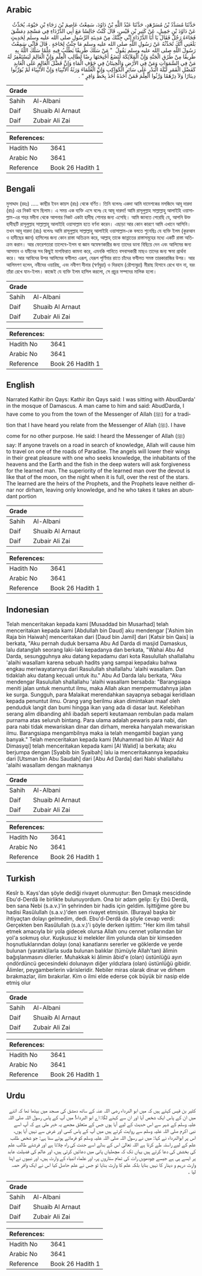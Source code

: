 ## Arabic


<div dir="rtl" lang="ar" style={{fontSize:'larger',backgroundColor:'#f8f9fa',padding:20}}>
حَدَّثَنَا مُسَدَّدُ بْنُ مُسَرْهَدٍ، حَدَّثَنَا عَبْدُ اللَّهِ بْنُ دَاوُدَ، سَمِعْتُ عَاصِمَ بْنَ رَجَاءِ بْنِ حَيْوَةَ، يُحَدِّثُ عَنْ دَاوُدَ بْنِ جَمِيلٍ، عَنْ كَثِيرِ بْنِ قَيْسٍ، قَالَ كُنْتُ جَالِسًا مَعَ أَبِي الدَّرْدَاءِ فِي مَسْجِدِ دِمَشْقَ فَجَاءَهُ رَجُلٌ فَقَالَ يَا أَبَا الدَّرْدَاءِ إِنِّي جِئْتُكَ مِنْ مَدِينَةِ الرَّسُولِ صلى الله عليه وسلم لِحَدِيثٍ بَلَغَنِي أَنَّكَ تُحَدِّثُهُ عَنْ رَسُولِ اللَّهِ صلى الله عليه وسلم مَا جِئْتُ لِحَاجَةٍ ‏.‏ قَالَ فَإِنِّي سَمِعْتُ رَسُولَ اللَّهِ صلى الله عليه وسلم يَقُولُ ‏ "‏ مَنْ سَلَكَ طَرِيقًا يَطْلُبُ فِيهِ عِلْمًا سَلَكَ اللَّهُ بِهِ طَرِيقًا مِنْ طُرُقِ الْجَنَّةِ وَإِنَّ الْمَلاَئِكَةَ لَتَضَعُ أَجْنِحَتَهَا رِضًا لِطَالِبِ الْعِلْمِ وَإِنَّ الْعَالِمَ لَيَسْتَغْفِرُ لَهُ مَنْ فِي السَّمَوَاتِ وَمَنْ فِي الأَرْضِ وَالْحِيتَانُ فِي جَوْفِ الْمَاءِ وَإِنَّ فَضْلَ الْعَالِمِ عَلَى الْعَابِدِ كَفَضْلِ الْقَمَرِ لَيْلَةَ الْبَدْرِ عَلَى سَائِرِ الْكَوَاكِبِ وَإِنَّ الْعُلَمَاءَ وَرَثَةُ الأَنْبِيَاءِ وَإِنَّ الأَنْبِيَاءَ لَمْ يُوَرِّثُوا دِينَارًا وَلاَ دِرْهَمًا وَرَّثُوا الْعِلْمَ فَمَنْ أَخَذَهُ أَخَذَ بِحَظٍّ وَافِرٍ ‏"‏ ‏.‏
</div>
<div style={{backgroundColor:'#f8f9fa',padding:20, marginBottom: 10}}><table> <thead> <tr> <th>Grade</th> <th></th> </tr> </thead> <tbody> <tr><td>Sahih</td><td>Al-Albani</td></tr><tr><td>Daif</td><td>Shuaib Al Arnaut</td></tr><tr><td>Daif</td><td>Zubair Ali Zai</td></tr></tbody></table><table> <thead> <tr> <th>References:</th> <th></th> </tr> </thead> <tbody><tr><td>Hadith No</td><td>3641</td></tr><tr><td>Arabic No</td><td>3641</td></tr><tr><td>Reference</td><td>Book 26 Hadith 1</td></tr></tbody></table></div>

## Bengali


<div dir="ltr" lang="bn" style={{fontSize:'larger',backgroundColor:'#f8f9fa',padding:20}}>
মুসাদ্দাদ (রহঃ) ..... কাছীর ইবন কায়স (রাঃ) থেকে বর্ণিত। তিনি বলেনঃ একদা আমি দামেশকের মসজিদে আবূ দারদা (রাঃ) এর নিকট বসে ছিলাম। এ সময় এক ব্যক্তি এসে বলেঃ হে আবূ দারদা! আমি রাসূলুল্লাহ সাল্লাল্লাহু আলাইহি ওয়াসাল্লাম-এর শহর মদীনা থেকে আপনার নিকট একটা হাদীছ শোনার জন্য এসেছি। আমি জানতে পেরেছি যে, আপনি উক্ত হাদীছটি রাসূলুল্লাহ সাল্লাল্লাহু আলাইহি ওয়াসাল্লাম হতে বর্ণনা করেন। এছাড়া আর কোন কারণে আমি এখানে আসিনি। তখন আবূ দারদা (রাঃ) বলেনঃ আমি রাসূলুল্লাহ সাল্লাল্লাহু আলাইহি ওয়াসাল্লাম-কে বলতে শুনেছিঃ যে ব্যক্তি ইলম (কুরআন ও হাদীছের জ্ঞান) হাসিলের জন্য কোন রাস্তা অতিক্রম করে, আল্লাহ্‌ তাকে জান্নাতের রাস্তাসমূহের মধ্যে একটি রাস্তা অতিক্রম করান। আর ফেরেশতারা তালেবে-ইলম বা জ্ঞান অন্বেষণকারীর জন্য তাদের ডানা বিছিয়ে দেন এবং আলিমের জন্য আসমান ও যমীনের সব কিছুই মাগফিরাত কামনা করে, এমনকি পানিতে বসবাসকারী মাছও তাদের জন্য ক্ষমা প্রার্থনা করে। আর আবিদের উপর আলিমের ফযীলত এরূপ, যেরূপ পূর্ণিমার রাতে চাঁদের ফযীলত সমস্ত তারকারাজির উপর। আর আলিমগণ হলেন, নবীদের ওয়ারিছ, এবং নবীগণ দীনার (স্বর্ণমুদ্রা) ও দিরহাম (রৌপ্যমুদ্রা) মীরাছ হিসাবে রেখে যান না, বরং তাঁরা রেখে যান-ইলম। কাজেই যে ব্যক্তি ইলম হাসিল করলো, সে প্রচুর সম্পদের মালিক হলো।
</div>
<div style={{backgroundColor:'#f8f9fa',padding:20, marginBottom: 10}}><table> <thead> <tr> <th>Grade</th> <th></th> </tr> </thead> <tbody> <tr><td>Sahih</td><td>Al-Albani</td></tr><tr><td>Daif</td><td>Shuaib Al Arnaut</td></tr><tr><td>Daif</td><td>Zubair Ali Zai</td></tr></tbody></table><table> <thead> <tr> <th>References:</th> <th></th> </tr> </thead> <tbody><tr><td>Hadith No</td><td>3641</td></tr><tr><td>Arabic No</td><td>3641</td></tr><tr><td>Reference</td><td>Book 26 Hadith 1</td></tr></tbody></table></div>

## English


<div dir="ltr" lang="en" style={{fontSize:'larger',backgroundColor:'#f8f9fa',padding:20}}>
Narrated Kathir ibn Qays: Kathir ibn Qays said: I was sitting with AbudDarda' in the mosque of Damascus. A man came to him and said: AbudDarda, I have come to you from the town of the Messenger of Allah (ﷺ) for a tradition that I have heard you relate from the Messenger of Allah (ﷺ). I have come for no other purpose. He said: I heard the Messenger of Allah (ﷺ) say: If anyone travels on a road in search of knowledge, Allah will cause him to travel on one of the roads of Paradise. The angels will lower their wings in their great pleasure with one who seeks knowledge, the inhabitants of the heavens and the Earth and the fish in the deep waters will ask forgiveness for the learned man. The superiority of the learned man over the devout is like that of the moon, on the night when it is full, over the rest of the stars. The learned are the heirs of the Prophets, and the Prophets leave neither dinar nor dirham, leaving only knowledge, and he who takes it takes an abundant portion
</div>
<div style={{backgroundColor:'#f8f9fa',padding:20, marginBottom: 10}}><table> <thead> <tr> <th>Grade</th> <th></th> </tr> </thead> <tbody> <tr><td>Sahih</td><td>Al-Albani</td></tr><tr><td>Daif</td><td>Shuaib Al Arnaut</td></tr><tr><td>Daif</td><td>Zubair Ali Zai</td></tr></tbody></table><table> <thead> <tr> <th>References:</th> <th></th> </tr> </thead> <tbody><tr><td>Hadith No</td><td>3641</td></tr><tr><td>Arabic No</td><td>3641</td></tr><tr><td>Reference</td><td>Book 26 Hadith 1</td></tr></tbody></table></div>

## Indonesian


<div dir="ltr" lang="id" style={{fontSize:'larger',backgroundColor:'#f8f9fa',padding:20}}>
Telah menceritakan kepada kami [Musaddad bin Musarhad] telah menceritakan kepada kami [Abdullah bin Daud] aku mendengar ['Ashim bin Raja bin Haiwah] menceritakan dari [Daud bin Jamil] dari [Katsir bin Qais] ia berkata, "Aku pernah duduk bersama Abu Ad Darda di masjid Damaskus, lalu datanglah seorang laki-laki kepadanya dan berkata, "Wahai Abu Ad Darda, sesungguhnya aku datang kepadamu dari kota Rasulullah shallallahu 'alaihi wasallam karena sebuah hadits yang sampai kepadaku bahwa engkau meriwayatannya dari Rasulullah shallallahu 'alaihi wasallam. Dan tidaklah aku datang kecuali untuk itu." Abu Ad Darda lalu berkata, "Aku mendengar Rasulullah shallallahu 'alaihi wasallam bersabda: "Barangsiapa meniti jalan untuk menuntut ilmu, maka Allah akan mempermudahnya jalan ke surga. Sungguh, para Malaikat merendahkan sayapnya sebagai keridlaan kepada penuntut ilmu. Orang yang berilmu akan dimintakan maaf oleh penduduk langit dan bumi hingga ikan yang ada di dasar laut. Kelebihan serang alim dibanding ahli ibadah seperti keutamaan rembulan pada malam purnama atas seluruh bintang. Para ulama adalah pewaris para nabi, dan para nabi tidak mewariskan dinar dan dirham, mereka hanyalah mewariskan ilmu. Barangsiapa mengambilnya maka ia telah mengambil bagian yang banyak." Telah menceritakan kepada kami [Muhammad bin Al Wazir Ad Dimasyqi] telah menceritakan kepada kami [Al Walid] ia berkata; aku berjumpa dengan [Syabib bin Syaibah] lalu ia menceritakannya kepadaku dari [Utsman bin Abu Saudah] dari [Abu Ad Darda] dari Nabi shallallahu 'alaihi wasallam dengan maknanya
</div>
<div style={{backgroundColor:'#f8f9fa',padding:20, marginBottom: 10}}><table> <thead> <tr> <th>Grade</th> <th></th> </tr> </thead> <tbody> <tr><td>Sahih</td><td>Al-Albani</td></tr><tr><td>Daif</td><td>Shuaib Al Arnaut</td></tr><tr><td>Daif</td><td>Zubair Ali Zai</td></tr></tbody></table><table> <thead> <tr> <th>References:</th> <th></th> </tr> </thead> <tbody><tr><td>Hadith No</td><td>3641</td></tr><tr><td>Arabic No</td><td>3641</td></tr><tr><td>Reference</td><td>Book 26 Hadith 1</td></tr></tbody></table></div>

## Turkish


<div dir="ltr" lang="tr" style={{fontSize:'larger',backgroundColor:'#f8f9fa',padding:20}}>
Kesîr b. Kays'dan şöyle dediği rivayet olunmuştur: Ben Dımaşk mescidinde Ebu'd-Derdâ ile birlikte bulunuyordum. Ona bir adam gelip: Ey Ebû Derdâ, ben sana Nebi (s.a.v.)'in şehrinden bir hadis için geldim. İşittiğime göre bu hadisi Rasûlullah (s.a.v.)'den sen rivayet etmişsin. (Buraya) başka bir ihtiyaçtan dolayı gelmedim, dedi. Ebu'd-Derdâ da şöyle cevap verdi: Gerçekten ben Rasûlullah (s.a.v.)'i şöyle derken işittim: "Her kim ilim tahsil etmek amacıyla bir yola gidecek olursa Allah onu cennet yollarından bir yol'a sokmuş olur. Kuşkusuz ki melekler ilim yolunda olan bir kimseden hoşnutluklarından dolayı (ona) kanatlarını sererler ve göklerde ve yerde bulunan (yaratık)larla suda bulunan balıklar (tümüyle Allah'tan) âlimin bağışlanmasını dilerler. Muhakkak ki âlimin âbid'e (olan) üstünlüğü ayın ondördüncü gecesindeki dolunayın diğer yıldızlara (olan) üstünlüğü gibidir. Âlimler, peygamberlerin vârisleridir. Nebiler miras olarak dinar ve dirhem bırakmazlar, ilim bırakırlar. Kim o ilmi elde ederse çok büyük bir nasip elde etmiş olur
</div>
<div style={{backgroundColor:'#f8f9fa',padding:20, marginBottom: 10}}><table> <thead> <tr> <th>Grade</th> <th></th> </tr> </thead> <tbody> <tr><td>Sahih</td><td>Al-Albani</td></tr><tr><td>Daif</td><td>Shuaib Al Arnaut</td></tr><tr><td>Daif</td><td>Zubair Ali Zai</td></tr></tbody></table><table> <thead> <tr> <th>References:</th> <th></th> </tr> </thead> <tbody><tr><td>Hadith No</td><td>3641</td></tr><tr><td>Arabic No</td><td>3641</td></tr><tr><td>Reference</td><td>Book 26 Hadith 1</td></tr></tbody></table></div>

## Urdu


<div dir="rtl" lang="ur" style={{fontSize:'larger',backgroundColor:'#f8f9fa',padding:20}}>
کثیر بن قیس کہتے ہیں کہ میں ابو الدرداء رضی اللہ عنہ کے ساتھ دمشق کی مسجد میں بیٹھا تھا کہ اتنے میں ان کے پاس ایک شخص آیا اور ان سے کہنے لگا: اے ابو الدرداء! میں آپ کے پاس رسول اللہ صلی اللہ علیہ وسلم کے شہر سے اس حدیث کے لیے آیا ہوں جس کے متعلق مجھے یہ خبر ملی ہے کہ آپ اسے نبی اکرم صلی اللہ علیہ وسلم سے روایت کرتے ہیں میں آپ کے پاس کسی اور غرض سے نہیں آیا ہوں، اس پر ابوالدرداء نے کہا: میں نے رسول اللہ صلی اللہ علیہ وسلم کو فرماتے ہوئے سنا ہے: جو شخص طلب علم کے لیے راستہ طے کرتا ہے اللہ تعالیٰ اس کے بدلے اسے جنت کی راہ چلاتا ہے اور فرشتے طالب علم کی بخشش کی دعا کرتے ہیں یہاں تک کہ مچھلیاں پانی میں دعائیں کرتی ہیں، اور عالم کی فضیلت عابد پر ایسے ہی ہے جیسے چودھویں رات کی تمام ستاروں پر، اور علماء انبیاء کے وارث ہیں، اور نبیوں نے اپنا وارث درہم و دینار کا نہیں بنایا بلکہ علم کا وارث بنایا تو جس نے علم حاصل کیا اس نے ایک وافر حصہ لیا ۔
</div>
<div style={{backgroundColor:'#f8f9fa',padding:20, marginBottom: 10}}><table> <thead> <tr> <th>Grade</th> <th></th> </tr> </thead> <tbody> <tr><td>Sahih</td><td>Al-Albani</td></tr><tr><td>Daif</td><td>Shuaib Al Arnaut</td></tr><tr><td>Daif</td><td>Zubair Ali Zai</td></tr></tbody></table><table> <thead> <tr> <th>References:</th> <th></th> </tr> </thead> <tbody><tr><td>Hadith No</td><td>3641</td></tr><tr><td>Arabic No</td><td>3641</td></tr><tr><td>Reference</td><td>Book 26 Hadith 1</td></tr></tbody></table></div>